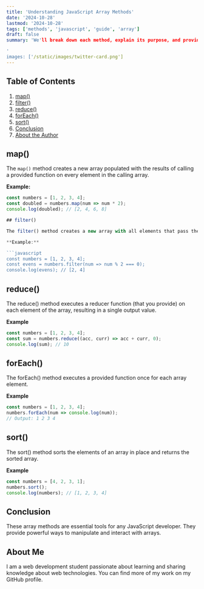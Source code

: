 ```yaml
---
title: 'Understanding JavaScript Array Methods'
date: '2024-10-28'
lastmod: '2024-10-28'
tags: ['methods', 'javascript', 'guide', 'array']
draft: false
summary: 'We'll break down each method, explain its purpose, and provide examples of how to use it.

'
images: ['/static/images/twitter-card.png']
---
```


## Table of Contents

1. [map()](#map)
2. [filter()](#filter)
3. [reduce()](#reduce)
4. [forEach()](#foreach)
5. [sort()](#sort)
6. [Conclusion](#conclusion)
7. [About the Author](#about-the-author)

## map()

The `map()` method creates a new array populated with the results of calling a provided function on every element in the calling array.

**Example:**

```javascript
const numbers = [1, 2, 3, 4];
const doubled = numbers.map(num => num * 2);
console.log(doubled); // [2, 4, 6, 8]

## filter()

The filter() method creates a new array with all elements that pass the test implemented by the provided function.

**Example:**

```javascript
const numbers = [1, 2, 3, 4];
const evens = numbers.filter(num => num % 2 === 0);
console.log(evens); // [2, 4]
```

## reduce()

The reduce() method executes a reducer function (that you provide) on each element of the array, resulting in a single output value.

**Example**

```javascript
const numbers = [1, 2, 3, 4];
const sum = numbers.reduce((acc, curr) => acc + curr, 0);
console.log(sum); // 10
```

## forEach()

The forEach() method executes a provided function once for each array element.

**Example**

```javascript
const numbers = [1, 2, 3, 4];
numbers.forEach(num => console.log(num));
// Output: 1 2 3 4
```

## sort()

The sort() method sorts the elements of an array in place and returns the sorted array.

**Example**

```javascript
const numbers = [4, 2, 3, 1];
numbers.sort();
console.log(numbers); // [1, 2, 3, 4]
```

## Conclusion

These array methods are essential tools for any JavaScript developer. They provide powerful ways to manipulate and interact with arrays.

## About Me

I am a web development student passionate about learning and sharing knowledge about web technologies. You can find more of my work on my GitHub profile.
